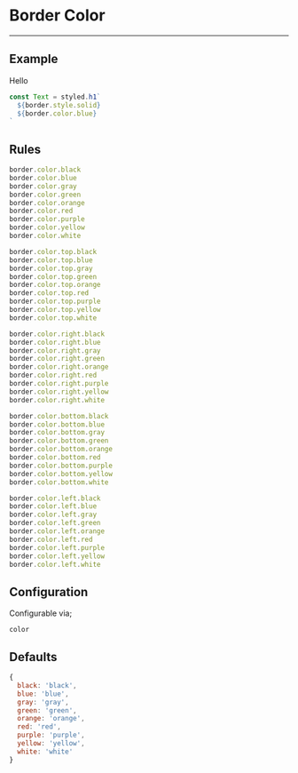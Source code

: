 
# Border Color

---

## Example

<Color>Hello</Color>

```js
const Text = styled.h1`
  ${border.style.solid}
  ${border.color.blue}
`
```

## Rules

```js
border.color.black
border.color.blue
border.color.gray
border.color.green
border.color.orange
border.color.red
border.color.purple
border.color.yellow
border.color.white

border.color.top.black
border.color.top.blue
border.color.top.gray
border.color.top.green
border.color.top.orange
border.color.top.red
border.color.top.purple
border.color.top.yellow
border.color.top.white

border.color.right.black
border.color.right.blue
border.color.right.gray
border.color.right.green
border.color.right.orange
border.color.right.red
border.color.right.purple
border.color.right.yellow
border.color.right.white

border.color.bottom.black
border.color.bottom.blue
border.color.bottom.gray
border.color.bottom.green
border.color.bottom.orange
border.color.bottom.red
border.color.bottom.purple
border.color.bottom.yellow
border.color.bottom.white

border.color.left.black
border.color.left.blue
border.color.left.gray
border.color.left.green
border.color.left.orange
border.color.left.red
border.color.left.purple
border.color.left.yellow
border.color.left.white
```

## Configuration

Configurable via;

```
color
```

## Defaults

```js
{
  black: 'black',
  blue: 'blue',
  gray: 'gray',
  green: 'green',
  orange: 'orange',
  red: 'red',
  purple: 'purple',
  yellow: 'yellow',
  white: 'white'
}
```
